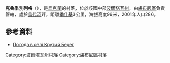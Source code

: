 {{coord|50|8|47|N|33|5|52|E|scale:100000_region:UA|display=title}}

'''克魯季別列格'''（{{lang-uk|Крутий Берег}}），是[[烏克蘭|烏克蘭]]的村落，位於該國中部[[波爾塔瓦州|波爾塔瓦州]]，由[[盧布尼區|盧布尼區]]負責管轄，處於[[烏代河|烏代河]]畔，距離[[季什基|季什基]]3公里，海拔高度96米，2001年人口286。

==參考資料==
* [http://weather.in.ua/ua/poltavskaja/12524 Погода в селі Крутий Берег] {{Wayback|url=http://weather.in.ua/ua/poltavskaja/12524 |date=20111219210455 }}

{{DEFAULTSORT:Крутий Берег}}
[[Category:波爾塔瓦州村落|Category:波爾塔瓦州村落]]
[[Category:盧布尼區村落|Category:盧布尼區村落]]


{{Poltava-geo-stub}}